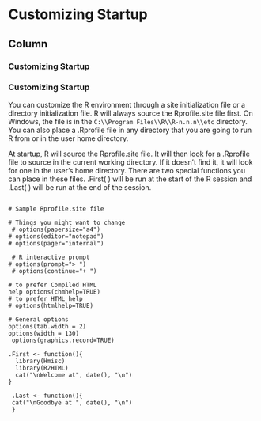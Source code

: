 Customizing Startup {data-navmenu="R Environment"}
=============================================
Column {.tabset}
------------------------

### Customizing Startup

<h3>Customizing Startup</h3>

You can customize the R environment through a site initialization file or a directory initialization file. 
R will always source the Rprofile.site file first. 
On Windows, the file is in the ``C:\\Program Files\\R\\R-n.n.n\\etc`` directory. You can also place a .Rprofile file in any directory that you are going to run R from or in the user home directory. 

At startup, R will source the Rprofile.site file. 
It will then look for a .Rprofile file to source in the current working directory. 
If it doesn't find it, it will look for one in the user's home directory. There are two special functions you can place in these files. .First( ) will be run at the start of the R session and .Last( ) will be run at the end of the session. 

<pre><code>
# Sample Rprofile.site file 

# Things you might want to change
 # options(papersize="a4") 
# options(editor="notepad") 
# options(pager="internal")

 # R interactive prompt 
# options(prompt="> ")
 # options(continue="+ ") 

# to prefer Compiled HTML 
help options(chmhelp=TRUE) 
# to prefer HTML help 
# options(htmlhelp=TRUE) 

# General options 
options(tab.width = 2) 
options(width = 130)
 options(graphics.record=TRUE) 

.First <- function(){
  library(Hmisc)
  library(R2HTML)
  cat("\nWelcome at", date(), "\n") 
}

 .Last <- function(){ 
 cat("\nGoodbye at ", date(), "\n")
 }

</code>
</pre>

